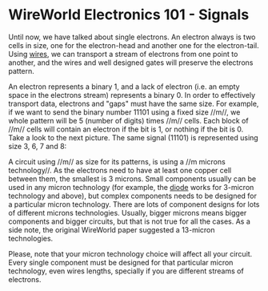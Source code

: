 = WireWorld Electronics 101 - Signals =

Until now, we have talked about single electrons. An electron always is two cells in size, one for the electron-head and another one for the electron-tail. Using [[WireWorldElectronics101-WiresAndJunctions|wires]], we can transport a stream of electrons from one point to another, and the wires and well designed gates will preserve the electrons pattern.

An electron represents a binary 1, and a lack of electron (i.e. an empty space in the electrons stream) represents a binary 0. In order to effectively transport data, electrons and "gaps" must have the same size. For example, if we want to send the binary number 11101 using a fixed size //m//, we whole pattern will be 5 (number of digits) times //m// cells. Each block of //m// cells will contain an electron if the bit is 1, or nothing if the bit is 0. Take a look to the next picture. The same signal (11101) is represented using size 3, 6, 7 and 8:

{{img/examplesignals.gif|Example Signals}}

A circuit using //m// as size for its patterns, is using a //m microns technology//. As the electrons need to have at least one copper cell between them, the smallest is 3 microns.
Small components usually can be used in any micron technology (for example, the [[WireWorldElectronics101-Diodes.wiki|diode]] works for 3-micron technology and above), but complex components needs to be designed for a particular micron technology. There are lots of component designs for lots of different microns technologies. Usually, bigger microns means bigger components and bigger circuits, but that is not true for all the cases. As a side note, the original WireWorld paper suggested a 13-micron technologies.

Please, note that your micron technology choice will affect all your circuit. Every single component must be designed for that particular micron technology, even wires lengths, specially if you are different streams of electrons.